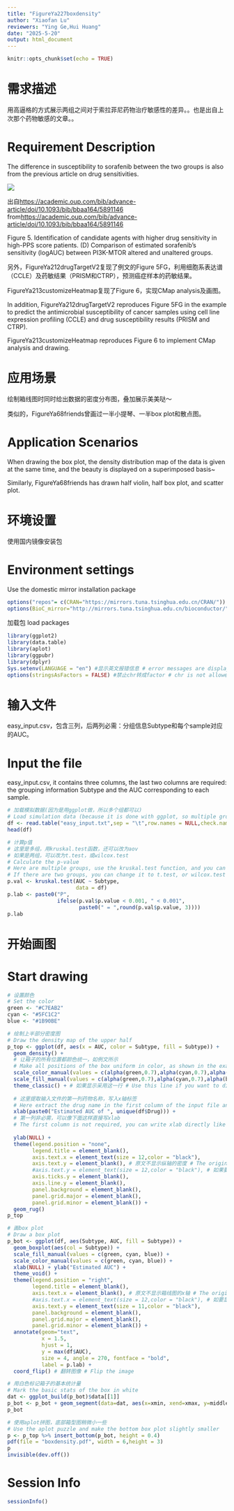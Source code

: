 ---
title: "FigureYa227boxdensity"
author: "Xiaofan Lu"
reviewers: "Ying Ge,Hui Huang"
date: "2025-5-20"
output: html_document
---
```{r setup, include=FALSE}
knitr::opts_chunk$set(echo = TRUE)
```

# 需求描述

用高逼格的方式展示两组之间对于索拉菲尼药物治疗敏感性的差异。。也是出自上次那个药物敏感的文章。。

# Requirement Description

The difference in susceptibility to sorafenib between the two groups is also from the previous article on drug sensitivities.

![](example.png)

出自<https://academic.oup.com/bib/advance-article/doi/10.1093/bib/bbaa164/5891146>
from<https://academic.oup.com/bib/advance-article/doi/10.1093/bib/bbaa164/5891146>

Figure 5. Identification of candidate agents with higher drug sensitivity in high-PPS score patients. (D) Comparison of estimated sorafenib’s sensitivity (logAUC) between PI3K-MTOR altered and unaltered groups.

另外，FigureYa212drugTargetV2复现了例文的Figure 5FG，利用细胞系表达谱（CCLE）及药敏结果（PRISM和CTRP），预测癌症样本的药敏结果。

FigureYa213customizeHeatmap复现了Figure 6，实现CMap analysis及画图。

In addition, FigureYa212drugTargetV2 reproduces Figure 5FG in the example to predict the antimicrobial susceptibility of cancer samples using cell line expression profiling (CCLE) and drug susceptibility results (PRISM and CTRP).

FigureYa213customizeHeatmap reproduces Figure 6 to implement CMap analysis and drawing.

# 应用场景

绘制箱线图时同时给出数据的密度分布图，叠加展示美美哒～

类似的，FigureYa68friends曾画过一半小提琴、一半box plot和散点图。

# Application Scenarios

When drawing the box plot, the density distribution map of the data is given at the same time, and the beauty is displayed on a superimposed basis~

Similarly, FigureYa68friends has drawn half violin, half box plot, and scatter plot.

# 环境设置

使用国内镜像安装包

# Environment settings

Use the domestic mirror installation package

```{r}
options("repos"= c(CRAN="https://mirrors.tuna.tsinghua.edu.cn/CRAN/"))
options(BioC_mirror="http://mirrors.tuna.tsinghua.edu.cn/bioconductor/")

```

加载包
load packages

```{r}
library(ggplot2)
library(data.table)
library(aplot)
library(ggpubr)
library(dplyr)
Sys.setenv(LANGUAGE = "en") #显示英文报错信息 # error messages are displayed in English
options(stringsAsFactors = FALSE) #禁止chr转成factor # chr is not allowed to be converted to factor
```

# 输入文件

easy_input.csv，包含三列，后两列必需：分组信息Subtype和每个sample对应的AUC。

# Input the file

easy_input.csv, it contains three columns, the last two columns are required: the grouping information Subtype and the AUC corresponding to each sample.

```{r}
# 加载模拟数据(因为是用ggplot做，所以多个组都可以)
# Load simulation data (because it is done with ggplot, so multiple groups are OK)
df <- read.table("easy_input.txt",sep = "\t",row.names = NULL,check.names = F,stringsAsFactors = F,header = T)
head(df)

# 计算p值
# 这里是多组，用kruskal.test函数，还可以改为aov
# 如果是两组，可以改为t.test，或wilcox.test
# Calculate the p-value
# Here are multiple groups, use the kruskal.test function, and you can change it to aov
# If there are two groups, you can change it to t.test, or wilcox.test
p.val <- kruskal.test(AUC ~ Subtype,
                      data = df)
p.lab <- paste0("P",
                ifelse(p.val$p.value < 0.001, " < 0.001",
                       paste0(" = ",round(p.val$p.value, 3)))) 
p.lab
```

# 开始画图
# Start drawing

```{r}
# 设置颜色
# Set the color
green <- "#C7EAB2"
cyan <- "#5FC1C2"
blue <- "#1B90BE"

# 绘制上半部分密度图
# Draw the density map of the upper half
p_top <- ggplot(df, aes(x = AUC, color = Subtype, fill = Subtype)) +
  geom_density() +
  # 让箱子的所有位置都颜色统一，如例文所示
  # Make all positions of the box uniform in color, as shown in the example
  scale_color_manual(values = c(alpha(green,0.7),alpha(cyan,0.7),alpha(blue,0.7))) + # 设置透明色 # Set the transparent color
  scale_fill_manual(values = c(alpha(green,0.7),alpha(cyan,0.7),alpha(blue,0.7))) +
  theme_classic() + # 如果显示采用这一行 # Use this line if you want to display
   
  # 这里提取输入文件的第一列药物名称，写入x轴标签
  # Here extract the drug name in the first column of the input file and write it to the x-axis label
  xlab(paste0("Estimated AUC of ", unique(df$Drug))) + 
  # 第一列非必需，可以像下面这样直接写xlab
  # The first column is not required, you can write xlab directly like the following xlab("Estimated AUC of Cisplatin") +
  
  ylab(NULL) + 
  theme(legend.position = "none", 
        legend.title = element_blank(),
        axis.text.x = element_text(size = 12,color = "black"),
        axis.text.y = element_blank(), # 原文不显示纵轴的密度 # The original text does not show the density of the vertical axis
        #axis.text.y = element_text(size = 12,color = "black"), # 如果要显示采用这一行 # If you want to display ,youcan use this line
        axis.ticks.y = element_blank(),
        axis.line.y = element_blank(),
        panel.background = element_blank(),
        panel.grid.major = element_blank(),
        panel.grid.minor = element_blank()) +
  geom_rug()
p_top

# 画box plot
# Draw a box plot
p_bot <- ggplot(df, aes(Subtype, AUC, fill = Subtype)) + 
  geom_boxplot(aes(col = Subtype)) + 
  scale_fill_manual(values = c(green, cyan, blue)) + 
  scale_color_manual(values = c(green, cyan, blue)) + 
  xlab(NULL) + ylab("Estimated AUC") + 
  theme_void() +
  theme(legend.position = "right",
        legend.title = element_blank(),
        axis.text.x = element_blank(), # 原文不显示箱线图的x轴 # The original text does not show the x-axis of the boxplot
        #axis.text.x = element_text(size = 12,color = "black"), # 如要显示箱线图x轴采用这一行 # If you want to display the boxplot x-axis, use this row
        axis.text.y = element_text(size = 11,color = "black"),
        panel.background = element_blank(),
        panel.grid.major = element_blank(),
        panel.grid.minor = element_blank()) + 
  annotate(geom="text",
           x = 1.5,
           hjust = 1,
           y = max(df$AUC),
           size = 4, angle = 270, fontface = "bold",
           label = p.lab) +
  coord_flip() # 翻转图像 # Flip the image

# 用白色标记箱子的基本统计量
# Mark the basic stats of the box in white
dat <- ggplot_build(p_bot)$data[[1]]
p_bot <- p_bot + geom_segment(data=dat, aes(x=xmin, xend=xmax, y=middle, yend=middle), color="white", inherit.aes = F)
p_bot

# 使用aplot拼图，底部箱型图稍微小一些 
# Use the aplot puzzle and make the bottom box plot slightly smaller
p <- p_top %>% insert_bottom(p_bot, height = 0.4)
pdf(file = "boxdensity.pdf", width = 6,height = 3)
p
invisible(dev.off())
```

# Session Info

```{r}
sessionInfo()
```